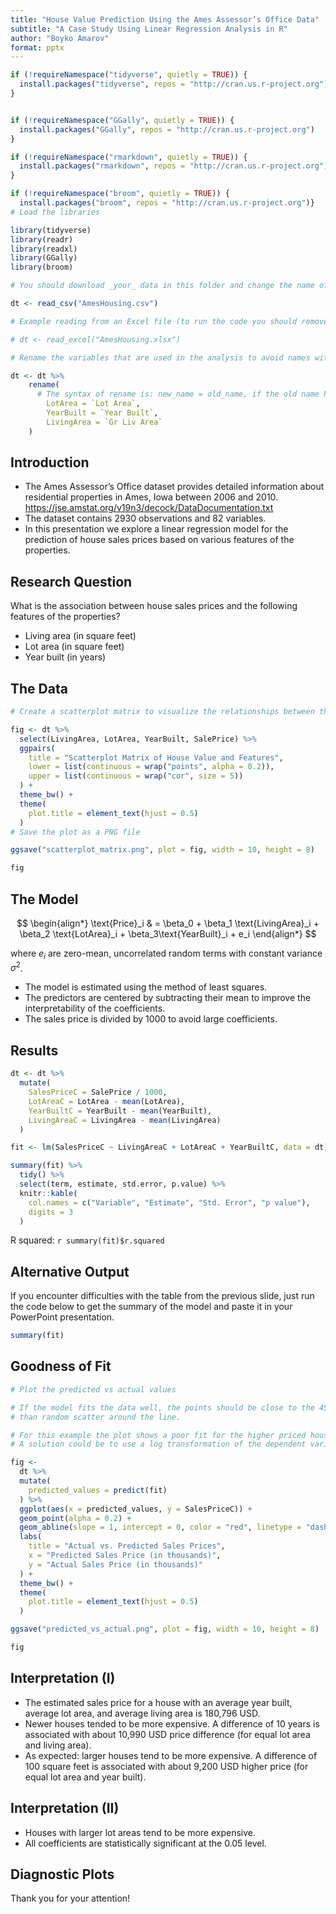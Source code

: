 ```yaml
---
title: "House Value Prediction Using the Ames Assessor’s Office Data"
subtitle: "A Case Study Using Linear Regression Analysis in R"
author: "Boyko Amarov"
format: pptx
---
```


```r
if (!requireNamespace("tidyverse", quietly = TRUE)) {
  install.packages("tidyverse", repos = "http://cran.us.r-project.org")
}


if (!requireNamespace("GGally", quietly = TRUE)) {
  install.packages("GGally", repos = "http://cran.us.r-project.org")
}

if (!requireNamespace("rmarkdown", quietly = TRUE)) {
  install.packages("rmarkdown", repos = "http://cran.us.r-project.org")
}

if (!requireNamespace("broom", quietly = TRUE)) {
  install.packages("broom", repos = "http://cran.us.r-project.org")}
# Load the libraries

library(tidyverse)
library(readr)
library(readxl)
library(GGally)
library(broom)

# You should download _your_ data in this folder and change the name of the file in the code below

dt <- read_csv("AmesHousing.csv")

# Example reading from an Excel file (to run the code you should remove the # character from the beginning of the line below)

# dt <- read_excel("AmesHousing.xlsx")

# Rename the variables that are used in the analysis to avoid names with spaces and special characters

dt <- dt %>% 
    rename(
      # The syntax of rename is: new_name = old_name, if the old name has spaces or special characters, put it in backticks
        LotArea = `Lot Area`,
        YearBuilt = `Year Built`,
        LivingArea = `Gr Liv Area`
    )
```

## Introduction

-   The Ames Assessor’s Office dataset provides detailed information about residential properties in Ames, Iowa between 2006 and 2010. <https://jse.amstat.org/v19n3/decock/DataDocumentation.txt>
-   The dataset contains 2930 observations and 82 variables.
-   In this presentation we explore a linear regression model for the prediction of house sales prices based on various features of the properties.

## Research Question

What is the association between house sales prices and the following features of the properties?

-   Living area (in square feet)
-   Lot area (in square feet)
-   Year built (in years)


## The Data

```r
# Create a scatterplot matrix to visualize the relationships between the variables of interest

fig <- dt %>% 
  select(LivingArea, LotArea, YearBuilt, SalePrice) %>% 
  ggpairs(
    title = "Scatterplot Matrix of House Value and Features",
    lower = list(continuous = wrap("points", alpha = 0.2)),
    upper = list(continuous = wrap("cor", size = 5))
  ) +
  theme_bw() +
  theme(
    plot.title = element_text(hjust = 0.5)
  )
# Save the plot as a PNG file

ggsave("scatterplot_matrix.png", plot = fig, width = 10, height = 8)

fig
```

## The Model

$$
\begin{align*}
\text{Price}_i & = \beta_0 + \beta_1 \text{LivingArea}_i + \beta_2 \text{LotArea}_i + \beta_3\text{YearBuilt}_i + e_i
\end{align*}
$$

where $e_i$ are zero-mean, uncorrelated random terms with constant variance $\sigma^2$.

- The model is estimated using the method of least squares.
- The predictors are centered by subtracting their mean to improve the interpretability of the coefficients.
- The sales price is divided by 1000 to avoid large coefficients.

## Results

```r

dt <- dt %>%
  mutate(
    SalesPriceC = SalePrice / 1000,
    LotAreaC = LotArea - mean(LotArea),
    YearBuiltC = YearBuilt - mean(YearBuilt),
    LivingAreaC = LivingArea - mean(LivingArea)
  )

fit <- lm(SalesPriceC ~ LivingAreaC + LotAreaC + YearBuiltC, data = dt)

summary(fit) %>% 
  tidy() %>% 
  select(term, estimate, std.error, p.value) %>%
  knitr::kable(
    col.names = c("Variable", "Estimate", "Std. Error", "p value"),
    digits = 3
  )
```

R squared: `r summary(fit)$r.squared`

## Alternative Output

If you encounter difficulties with the table from the previous slide, just 
run the code below to get the summary of the model and paste it in your PowerPoint presentation.

```r
summary(fit)
```

## Goodness of Fit

```r
# Plot the predicted vs actual values

# If the model fits the data well, the points should be close to the 45-degree line and should not show any systematic pattern other 
# than random scatter around the line.

# For this example the plot shows a poor fit for the higher priced houses as they are systematically under-predicted by the model.
# A solution could be to use a log transformation of the dependent variable or to include non-linear terms in the model.

fig <- 
  dt %>%
  mutate(
    predicted_values = predict(fit)
  ) %>%
  ggplot(aes(x = predicted_values, y = SalesPriceC)) +
  geom_point(alpha = 0.2) +
  geom_abline(slope = 1, intercept = 0, color = "red", linetype = "dashed") +
  labs(
    title = "Actual vs. Predicted Sales Prices",
    x = "Predicted Sales Price (in thousands)",
    y = "Actual Sales Price (in thousands)"
  ) +
  theme_bw() +
  theme(
    plot.title = element_text(hjust = 0.5)
  )

ggsave("predicted_vs_actual.png", plot = fig, width = 10, height = 8)

fig
```

## Interpretation (I)

- The estimated sales price for a house with an average year built, average lot area, and average living area is 180,796 USD.
- Newer houses tended to be more expensive. A difference of 10 years is associated with about 10,990 USD price difference (for equal lot area and living area).
- As expected: larger houses tend to be more expensive. A difference of 100 square feet is associated with about 9,200 USD higher price (for equal lot area and year built).

## Interpretation (II)

- Houses with larger lot areas tend to be more expensive. 
- All coefficients are statistically significant at the 0.05 level.

## Diagnostic Plots

Thank you for your attention!
